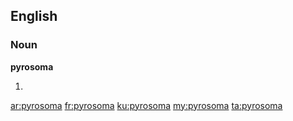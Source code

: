 ==English==

===Noun===
'''pyrosoma'''

# {{plural of|pyrosome}}

[[ar:pyrosoma]]
[[fr:pyrosoma]]
[[ku:pyrosoma]]
[[my:pyrosoma]]
[[ta:pyrosoma]]
